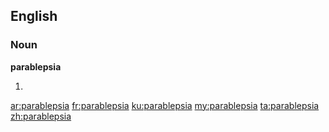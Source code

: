 ==English==

===Noun===
'''parablepsia'''

# {{plural of|[[parablepsy]]}}

[[ar:parablepsia]]
[[fr:parablepsia]]
[[ku:parablepsia]]
[[my:parablepsia]]
[[ta:parablepsia]]
[[zh:parablepsia]]